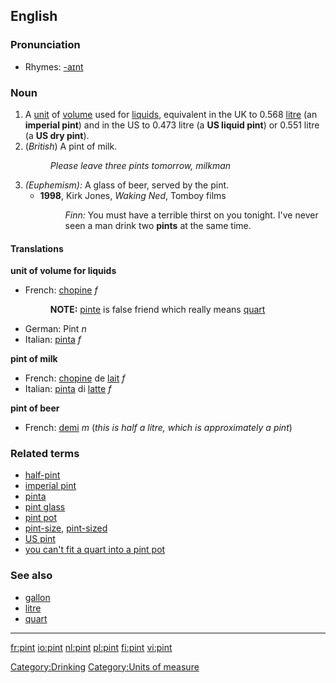 {{see|Pint}}

==English==

===Pronunciation===
*Rhymes: [[Rhymes:English:-aɪnt|-aɪnt]]

===Noun===
{{en-noun}}

# A [[unit]] of [[volume]] used for [[liquid]]s, equivalent in the UK to 0.568 [[litre]] (an '''imperial pint''') and in the US to 0.473 litre (a '''US liquid pint''') or 0.551 litre (a '''US dry pint''').
# (''British'') A pint of milk.
#:''Please leave three pints tomorrow, milkman''
# ''(Euphemism):'' A glass of beer, served by the pint.
#*'''1998''', Kirk Jones, ''Waking Ned'', Tomboy films
#*:''Finn:'' You must have a terrible thirst on you tonight. I've never seen a man drink two '''pints''' at the same time.

====Translations====

'''unit of volume for liquids'''
{{top}}
*French: [[chopine]] ''f''
*:'''NOTE:''' [[pinte]] is false friend which really means [[quart]]
*German: Pint ''n''
*Italian: [[pinta]] ''f''
{{mid}}
{{bottom}}

'''pint of milk'''
{{top}}
*French: [[chopine]] de [[lait]] ''f''
*Italian: [[pinta]] di [[latte]] ''f''
{{mid}}
{{bottom}}

'''pint of beer'''
{{top}}
*French: [[demi]] ''m'' (''this is half a litre, which is approximately a pint'')
{{mid}}
{{bottom}}

===Related terms===
*[[half-pint]]
*[[imperial pint]]
*[[pinta]]
*[[pint glass]]
*[[pint pot]]
*[[pint-size]], [[pint-sized]]
*[[US pint]]
*[[you can't fit a quart into a pint pot]]

===See also===
*[[gallon]]
*[[litre]]
*[[quart]]

----

[[Category:Drinking]]
[[Category:Units of measure]]

[[fr:pint]]
[[io:pint]]
[[nl:pint]]
[[pl:pint]]
[[fi:pint]]
[[vi:pint]]